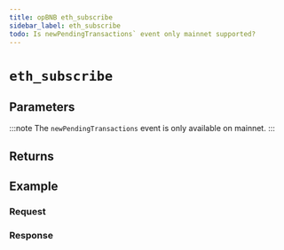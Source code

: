 ```yaml
---
title: opBNB eth_subscribe
sidebar_label: eth_subscribe
todo: Is newPendingTransactions` event only mainnet supported?
---
```




# `eth_subscribe`

<Description />

## Parameters


<Params />

:::note
The `newPendingTransactions` event is only available on mainnet.
:::

## Returns


<Returns />

## Example


<Example />

### Request


<Request />

### Response


<Response />
